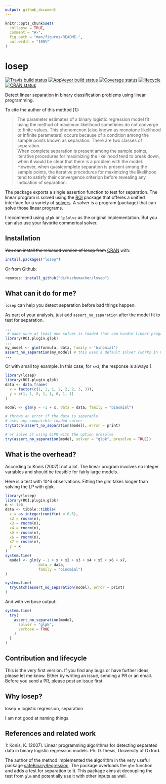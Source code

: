 ```yaml
---
output: github_document
---
```


<!-- README.md is generated from README.Rmd. Please edit that file -->

```r
knitr::opts_chunk$set(
  collapse = TRUE,
  comment = "#>",
  fig.path = "man/figures/README-",
  out.width = "100%"
)
```
# losep

[![Travis build status](https://travis-ci.org/dirkschumacher/losep.svg?branch=master)](https://travis-ci.org/dirkschumacher/losep)
[![AppVeyor build status](https://ci.appveyor.com/api/projects/status/github/dirkschumacher/losep?branch=master&svg=true)](https://ci.appveyor.com/project/dirkschumacher/losep)
[![Coverage status](https://codecov.io/gh/dirkschumacher/losep/branch/master/graph/badge.svg)](https://codecov.io/github/dirkschumacher/losep?branch=master)
[![lifecycle](https://img.shields.io/badge/lifecycle-experimental-orange.svg)](https://www.tidyverse.org/lifecycle/#experimental)
[![CRAN status](https://www.r-pkg.org/badges/version/losep)](https://cran.r-project.org/package=losep)

Detect linear separation in binary classification problems using linear programming.

To cite the author of this method [1]:

> The parameter estimates of a binary logistic regression model fit using the method of maximum likelihood sometimes do not converge to finite values.
This phenomenon (also  known  as monotone  likelihood or infinite  parameters) occurs  because  of  a condition among the sample points known as separation.  There are two classes of separation.  
When complete separation is present among the sample points, iterative procedures for maximizing the likelihood tend to break down, when it would be clear that there is a problem with the model.
However, when quasicomplete  separation is  present  among  the  sample  points, the  iterative  procedures  for  maximizing  the likelihood tend to satisfy their convergence criterion before revealing any indication of separation.

The package exports a single assertion function to test for separation.
The linear program is solved using the [ROI](https://cran.r-project.org/package=ROI) package that offeres a unified
interface for a variety of [solvers](https://cran.r-project.org/web/views/Optimization.html). A solver is a program (package) that can solve those linear programs.

I recommend using `glpk` or `lpSolve` as the original implementation. But you can also use your favorite commerical solver.

## Installation

~~You can install the released version of losep from~~ [CRAN](https://CRAN.R-project.org) with:

``` r
install.packages("losep")
```

Or from Github:

```r
remotes::install_github("dirkschumacher/losep")
```


## What can it do for me?

`losep` can help you detect separation before bad things happen. 

As part of your analysis, just add `assert_no_separation` after the model fit
to test for separation.
```r
...
 # make sure at least one solver is loaded that can handle linear programs
library(ROI.plugin.glpk)
...
my_model <- glm(formula, data, family = "binomial")
assert_no_separation(my_model) # this uses a default solver (works in most cases)
...
```

Or with small toy example. In this case, for `x=3`, the response is always 1.

```r
library(losep)
library(ROI.plugin.glpk)
data <- data.frame(
  x = factor(c(1, 1, 1, 2, 2, 2, 3, 3)),
  y = c(1, 1, 0, 1, 1, 0, 1, 1)
)

model <- glm(y ~ -1 + x, data = data, family = "binomial")

# throws an error if the data is seperable
# uses any compatible loaded solver
tryCatch(assert_no_separation(model), error = print)

# or solve it using GLPK with the option presolve
try(assert_no_separation(model, solver = "glpk", presolve = TRUE))
```


## What is the overhead?

According to Konis (2007): not a lot. The linear program involves no integer
variables and should be feasible for fairly large models.

Here is a test with 10^6 observations. Fitting the glm takes longer than solving
the LP with glpk.

```r
library(losep)
library(ROI.plugin.glpk)
n <- 1e6
data <- tibble::tibble(
  x = as.integer(runif(n) < 0.5),
  x2 = rnorm(n),
  x3 = rnorm(n),
  x4 = rnorm(n),
  x5 = rnorm(n),
  x6 = rnorm(n),
  x7 = rnorm(n),
  y = x
)
system.time(
  model <- glm(y ~ 1 + x + x2 + x3 + x4 + x5 + x6 + x7,
               data = data, 
               family = "binomial")
)
```

```r
system.time(
  tryCatch(assert_no_separation(model), error = print)
)
```

And with verbose output:

```r
system.time(
  try(
    assert_no_separation(model,
      solver = "glpk",
      verbose = TRUE
    )
  )
)
```

## Contribution and lifecycle

This is the very first version. If you find any bugs or have further ideas, please let me know. 
Either by writing an issue, sending a PR or an email. 
Before you send a PR, please post an issue first.

## Why losep?

losep = logistic regression, separation

I am not good at naming things.

## References and related work

1: Konis, K. (2007). Linear programming algorithms for detecting separated data in binary logistic regression models. Ph. D. thesis, University of Oxford.

The author of the method implemented the algorithm in the very useful package [safeBinaryRegression](https://cran.r-project.org/package=safeBinaryRegression).
The package overloads the `glm` function and adds a test for separation to it.
This package aims at decoupling the test from `glm` and potentially use it with other inputs as well.
